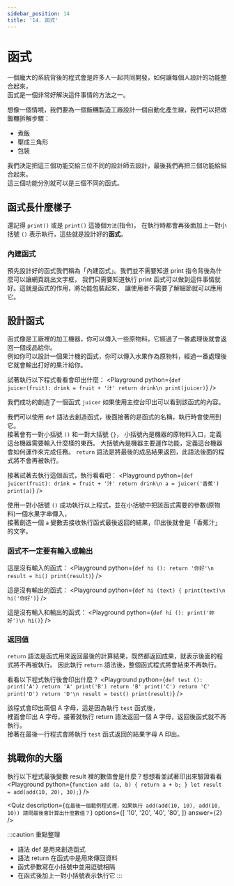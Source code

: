 ```yaml
---
sidebar_position: 14
title: '14. 函式'
---
```


# 函式
一個龐大的系統背後的程式會是許多人一起共同開發，如何讓每個人設計的功能整合起來，<br/>
函式是一個非常好解決這件事情的方法之一。

想像一個情境，我們要為一個飯糰製造工廠設計一個自動化產生線，我們可以把做飯糰拆解步驟：
* 煮飯
* 壓成三角形
* 包裝

我們決定把這三個功能交給三位不同的設計師去設計，最後我們再把三個功能給組合起來。<br/>
這三個功能分別就可以是三個不同的函式。

## 函式長什麼樣子
還記得 `print()` 或是 `print()` 這幾個`方法`(指令)，
在執行時都會再後面加上一對小括號 `()` 表示執行，這些就是設計好的**函式**。

### 內建函式
預先設計好的函式我們稱為「內建函式」。我們並不需要知道 print 指令背後為什麼可以讓網頁跳出文字框，
我們只需要知道執行 print 函式可以做到這件事情就好。這就是函式的作用，將功能包裝起來，
讓使用者不需要了解細節就可以應用它。

## 設計函式
函式像是工廠裡的加工機器，你可以傳入一些原物料，它經過了一番處理後就會返回一個成品給你。<br/>
例如你可以設計一個果汁機的函式，你可以傳入水果作為原物料，經過一番處理後它就會輸出打好的果汁給你。

試著執行以下程式看看會印出什麼：
<Playground python={`
def juicer(fruit):
  drink = fruit + '汁'
  return drink\n
print(juicer)
`} />

我們成功的創造了一個函式 `juicer` 如果使用主控台印出可以看到該函式的內容。

我們可以使用 `def` 語法去創造函式，後面接著的是函式的名稱，執行時會使用到它。<br/>
接著會有一對小括號 `()` 和一對大括號 `{}`，
小括號內是機器的原物料入口，定義這台機器需要輸入什麼樣的東西。
大括號內是機器主要運作功能，定義這台機器會如何運作來完成任務。
`return` 語法是將最後的成品結果返回，此語法後面的程式將不會再被執行。

接著試著去執行這個函式，執行看看吧：
<Playground python={`
def juicer(fruit):
  drink = fruit + '汁'
  return drink\n
a = juicer('香蕉')
print(a)
`} />

使用一對小括號 `()` 成功執行以上程式，並在小括號中把該函式需要的參數(原物料)一個水果字串傳入，<br/>
接著創造一個 `a` 變數去接收執行函式最後返回的結果，印出後就會是「香蕉汁」的文字。

### 函式不一定要有輸入或輸出
這是沒有輸入的函式：
<Playground python={`
def hi ():
  return '你好'\n
result = hi()
print(result)
`} />

這是沒有輸出的函式：
<Playground python={`
def hi (text) {
  print(text)\n
hi('你好')
`} />

這是沒有輸入和輸出的函式：
<Playground python={`
def hi ():
  print('妳好')\n
hi()
`} />

### 返回值
`return` 語法是函式用來返回最後的計算結果，既然都返回成果，就表示後面的程式將不再被執行。
因此執行 `return` 語法後，整個函式程式將會結束不再執行。

看看以下程式執行後會印出什麼？
<Playground python={`
def test ():
  print('A')
  return 'A'
  print('B')
  return 'B'
  print('C')
  return 'C'
  print('D')
  return 'D'\n
result = test()
print(result)
`} />

該程式會印出兩個 A 字母，這是因為執行 `test` 函式後，<br/>
裡面會印出 A 字母，接著就執行 return 語法返回一個 A 字母，返回後函式就不再執行。<br/>
接著在最後一行程式會將執行 `test` 函式返回的結果字母 A 印出。

## 挑戰你的大腦
執行以下程式最後變數 result 裡的數值會是什麼？想想看並試著印出來驗證看看
<Playground python={`
function add (a, b) {
  return a + b;
}
let result = add(add(10, 20), 30);
`} />

<Quiz
  description={`在最後一個範例程式裡，如果執行 add(add(10, 10), add(10, 10)) 請問最後會計算出什麼數值？`}
  options={[
    '10',
    '20',
    '40',
    '80',
  ]}
  answer={2}
/>

:::caution 重點整理
* 語法 def 是用來創造函式
* 語法 return 在函式中是用來傳回資料
* 函式參數寫在小括號中並用逗號相隔
* 在函式後加上一對小括號表示執行它
:::